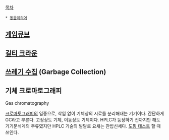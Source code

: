 [[목차]]
 * [[동음이의어]]

== [[게임큐브]] ==

== [[길티 크라운]] ==

== [[쓰레기 수집]] (Garbage Collection) ==

== 기체 크로마토그래피 ==
Gas chromatography

[[크로마토그래피]]의 일종으로, 삭임 없이 기체상의 시료를 분리해내는 기기이다. 간단하게 GC라고 부른다. 고정상도 기체, 이동상도 기체이다. HPLC가 등장하기 전까지만 해도 기기분석계의 주류였지만 HPLC 기술의 발달로 요새는 찬밥신세다. [[도핑 테스트]] 할 때 쓰인다.
